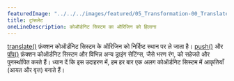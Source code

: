---
featuredImage: "../../../images/featured/05_Transformation-00_Translate-thumbnail.png"
title: ट्रांसलेट
oneLineDescription: कोऑर्डनिट सिस्टम का ऑरिजिन को हिलाना
---

<a href='https://p5js.org/reference/p5/translate'>translate()</a> फ़ंक्शन कोऑर्डनिट सिस्टम के ऑरिजिन को निर्दिष्ट स्थान पर ले जाता है।
<a href='https://p5js.org/reference/p5/push'>push()</a> और <a href='https://p5js.org/reference/p5/ pop'>पॉप()</a> फ़ंक्शन कोऑर्डनिट सिस्टम और विभिन्न अन्य ड्राइंग सेटिंग्स, जैसे भरण रंग, को सहेजते और पुनर्स्थापित करते हैं।
ध्यान दें कि इस उदाहरण में, हम हर बार एक अलग कोऑर्डनिट सिस्टम में आकृतियाँ (आयत और वृत्त) बनाते हैं।
